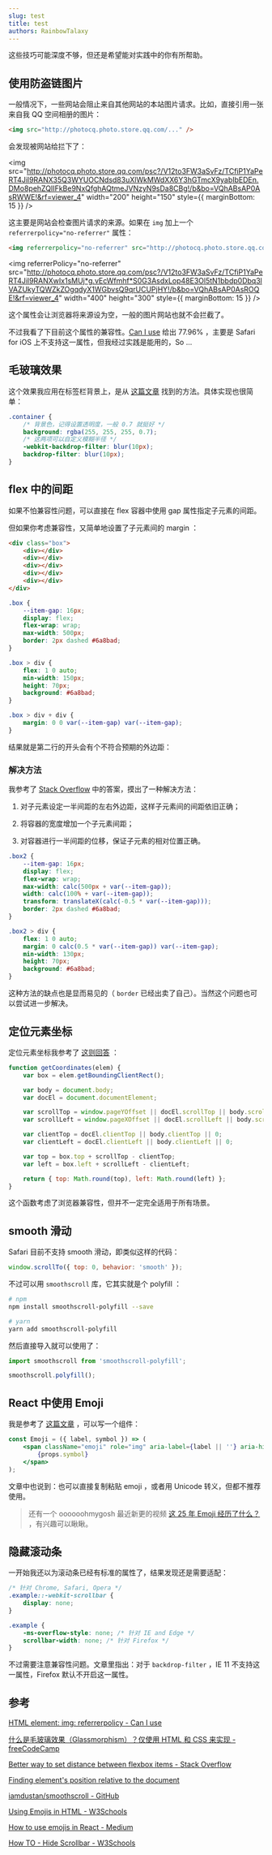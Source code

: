 ```yaml
---
slug: test
title: test
authors: RainbowTalaxy
---
```


这些技巧可能深度不够，但还是希望能对实践中的你有所帮助。

<!--truncate-->


## 使用防盗链图片

一般情况下，一些网站会阻止来自其他网站的本站图片请求。比如，直接引用一张来自我 QQ 空间相册的图片：

```html
<img src="http://photocq.photo.store.qq.com/..." />
```

会发现被网站给拦下了：

<img
    src="http://photocq.photo.store.qq.com/psc?/V12to3FW3aSvFz/TCfiP1YaPeRT4Jil9RANX35Q3WYUOCNdsd83uXlWkMWdXX6Y3hGTmcX9yabIbEDEn.DMo8pehZQIIFkBe9NxQfghAQtmeJVNzyN9sDa8CBg!/b&bo=VQhABsAP0AsRWWE!&rf=viewer_4"
    width="200"
    height="150"
    style={{ marginBottom: 15 }}
/>

这主要是网站会检查图片请求的来源。如果在 `img` 加上一个 `referrerpolicy="no-referrer"` 属性：

```html
<img referrerpolicy="no-referrer" src="http://photocq.photo.store.qq.com/..." />
```

<img
    referrerPolicy="no-referrer"
    src="http://photocq.photo.store.qq.com/psc?/V12to3FW3aSvFz/TCfiP1YaPeRT4Jil9RANXwIx1sMUj*g.vEcWfmhf*S0G3AsdxLop48E3Ol5tN1bbdp0Dbq3lVAZUkyTQWZkZOgqdyX1WGbvsQ9qrUCUPjHY!/b&bo=VQhABsAP0AsROQE!&rf=viewer_4"
    width="400"
    height="300"
    style={{ marginBottom: 15 }}
/>

这个属性会让浏览器将来源设为空，一般的图片网站也就不会拦截了。

不过我看了下目前这个属性的兼容性。[Can I use](https://caniuse.com/mdn-html_elements_img_referrerpolicy) 给出 77.96% ，主要是 Safari for iOS 上不支持这一属性，但我经过实践是能用的，So ...

## 毛玻璃效果

这个效果我应用在标签栏背景上，是从 [这篇文章](https://chinese.freecodecamp.org/news/glassmorphism-design-effect-with-html-css/) 找到的方法。具体实现也很简单：

```css
.container {
    /* 背景色，记得设置透明度，一般 0.7 就挺好 */
    background: rgba(255, 255, 255, 0.7);
    /* 这两项可以自定义模糊半径 */
    -webkit-backdrop-filter: blur(10px);
    backdrop-filter: blur(10px);
}
```

## flex 中的间距

如果不怕兼容性问题，可以直接在 flex 容器中使用 gap 属性指定子元素的间距。

但如果你考虑兼容性，又简单地设置了子元素间的 margin ：

<Tabs>
<TabItem value="html" label="HTML">

```html
<div class="box">
    <div></div>
    <div></div>
    <div></div>
    <div></div>
    <div></div>
</div>
```

</TabItem>
<TabItem value="css" label="CSS">

```css
.box {
    --item-gap: 16px;
    display: flex;
    flex-wrap: wrap;
    max-width: 500px;
    border: 2px dashed #6a8bad;
}

.box > div {
    flex: 1 0 auto;
    min-width: 150px;
    height: 70px;
    background: #6a8bad;
}

.box > div + div {
    margin: 0 0 var(--item-gap) var(--item-gap);
}
```

</TabItem>
</Tabs>

结果就是第二行的开头会有个不符合预期的外边距：

<FlexDemo1 />

### 解决方法

我参考了 [Stack Overflow](https://stackoverflow.com/questions/20626685/better-way-to-set-distance-between-flexbox-items) 中的答案，摸出了一种解决方法：

1. 对子元素设定一半间距的左右外边距，这样子元素间的间距依旧正确；

2. 将容器的宽度增加一个子元素间距；

3. 对容器进行一半间距的位移，保证子元素的相对位置正确。

```css {6-7,13}
.box2 {
    --item-gap: 16px;
    display: flex;
    flex-wrap: wrap;
    max-width: calc(500px + var(--item-gap));
    width: calc(100% + var(--item-gap));
    transform: translateX(calc(-0.5 * var(--item-gap)));
    border: 2px dashed #6a8bad;
}

.box2 > div {
    flex: 1 0 auto;
    margin: 0 calc(0.5 * var(--item-gap)) var(--item-gap);
    min-width: 130px;
    height: 70px;
    background: #6a8bad;
}
```

<FlexDemo2 />

这种方法的缺点也是显而易见的（ `border` 已经出卖了自己）。当然这个问题也可以尝试进一步解决。

## 定位元素坐标

定位元素坐标我参考了 [这则回答](https://stackoverflow.com/a/26230989) ：

```js
function getCoordinates(elem) {
    var box = elem.getBoundingClientRect();

    var body = document.body;
    var docEl = document.documentElement;

    var scrollTop = window.pageYOffset || docEl.scrollTop || body.scrollTop;
    var scrollLeft = window.pageXOffset || docEl.scrollLeft || body.scrollLeft;

    var clientTop = docEl.clientTop || body.clientTop || 0;
    var clientLeft = docEl.clientLeft || body.clientLeft || 0;

    var top = box.top + scrollTop - clientTop;
    var left = box.left + scrollLeft - clientLeft;

    return { top: Math.round(top), left: Math.round(left) };
}
```

这个函数考虑了浏览器兼容性，但并不一定完全适用于所有场景。

## smooth 滑动

Safari 目前不支持 smooth 滑动，即类似这样的代码：

```js
window.scrollTo({ top: 0, behavior: 'smooth' });
```

不过可以用 `smoothscroll` 库，它其实就是个 polyfill ：

```sh
# npm
npm install smoothscroll-polyfill --save

# yarn
yarn add smoothscroll-polyfill
```

然后直接导入就可以使用了：

```js
import smoothscroll from 'smoothscroll-polyfill';

smoothscroll.polyfill();
```

## React 中使用 Emoji

我是参考了 [这篇文章](https://medium.com/@seanmcp/%EF%B8%8F-how-to-use-emojis-in-react-d23bbf608bf7) ，可以写一个组件：

```jsx
const Emoji = ({ label, symbol }) => (
    <span className="emoji" role="img" aria-label={label || ''} aria-hidden={!label}>
        {props.symbol}
    </span>
);
```

文章中也说到：也可以直接复制粘贴 emoji ，或者用 Unicode 转义，但都不推荐使用。

> 还有一个 oooooohmygosh 最近新更的视频 [这 25 年 Emoji 经历了什么？](https://www.bilibili.com/video/BV1Vb4y1n7XP) ，有兴趣可以瞅瞅。

## 隐藏滚动条

一开始我还以为滚动条已经有标准的属性了，结果发现还是需要适配：

```css
/* 针对 Chrome, Safari, Opera */
.example::-webkit-scrollbar {
    display: none;
}

.example {
    -ms-overflow-style: none; /* 针对 IE and Edge */
    scrollbar-width: none; /* 针对 Firefox */
}
```

不过需要注意兼容性问题。文章里指出：对于 `backdrop-filter` ，IE 11 不支持这一属性，Firefox 默认不开启这一属性。

## 参考

[HTML element: img: referrerpolicy - Can I use](https://caniuse.com/mdn-html_elements_img_referrerpolicy)

[什么是毛玻璃效果（Glassmorphism）？仅使用 HTML 和 CSS 来实现 - freeCodeCamp](https://chinese.freecodecamp.org/news/glassmorphism-design-effect-with-html-css/)

[Better way to set distance between flexbox items - Stack Overflow](https://stackoverflow.com/questions/20626685/better-way-to-set-distance-between-flexbox-items)

[Finding element's position relative to the document](https://stackoverflow.com/questions/5598743/finding-elements-position-relative-to-the-document)

[iamdustan/smoothscroll - GitHub](https://github.com/iamdustan/smoothscroll)

[Using Emojis in HTML - W3Schools](https://www.w3schools.com/html/html_emojis.asp)

[How to use emojis in React - Medium](https://medium.com/@seanmcp/%EF%B8%8F-how-to-use-emojis-in-react-d23bbf608bf7)

[How TO - Hide Scrollbar - W3Schools](https://www.w3schools.com/howto/howto_css_hide_scrollbars.asp)
